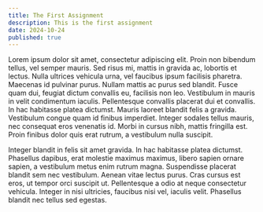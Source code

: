 ```yaml
---
title: The First Assignment
description: This is the first assignment
date: 2024-10-24
published: true
---
```


Lorem ipsum dolor sit amet, consectetur adipiscing elit. Proin non bibendum tellus, vel semper mauris. Sed risus mi, mattis in gravida ac, lobortis et lectus. Nulla ultrices vehicula urna, vel faucibus ipsum facilisis pharetra. Maecenas id pulvinar purus. Nullam mattis ac purus sed blandit. Fusce quam dui, feugiat dictum convallis eu, facilisis non leo. Vestibulum in mauris in velit condimentum iaculis. Pellentesque convallis placerat dui et convallis. In hac habitasse platea dictumst. Mauris laoreet blandit felis a gravida. Vestibulum congue quam id finibus imperdiet. Integer sodales tellus mauris, nec consequat eros venenatis id. Morbi in cursus nibh, mattis fringilla est. Proin finibus dolor quis erat rutrum, a vestibulum nulla suscipit.

Integer blandit in felis sit amet gravida. In hac habitasse platea dictumst. Phasellus dapibus, erat molestie maximus maximus, libero sapien ornare sapien, a vestibulum metus enim rutrum magna. Suspendisse placerat blandit sem nec vestibulum. Aenean vitae lectus purus. Cras cursus est eros, ut tempor orci suscipit ut. Pellentesque a odio at neque consectetur vehicula. Integer in nisi ultricies, faucibus nisi vel, iaculis velit. Phasellus blandit nec tellus sed egestas.
